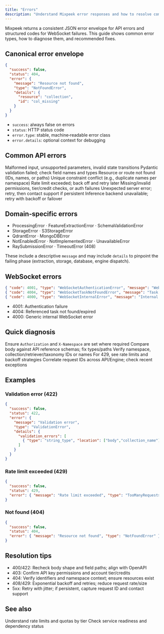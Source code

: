 ```yaml
---
title: "Errors"
description: "Understand Mixpeek error responses and how to resolve common issues"
---
```


<Note>
  Mixpeek returns a consistent JSON error envelope for API errors and structured codes for WebSocket failures. This guide shows common error types, how to diagnose them, and recommended fixes.
</Note>

## Canonical error envelope

```json
{
  "success": false,
  "status": 404,
  "error": {
    "message": "Resource not found",
    "type": "NotFoundError",
    "details": {
      "resource": "collection",
      "id": "col_missing"
    }
  }
}
```

- `success`: always false on errors
- `status`: HTTP status code
- `error.type`: stable, machine‑readable error class
- `error.details`: optional context for debugging

## Common API errors

<CardGroup cols={2}>
  <Card title="400 BadRequestError" icon="triangle-exclamation">
    Malformed input, unsupported parameters, invalid state transitions
  </Card>
  
  <Card title="422 ValidationError" icon="circle-exclamation">
    Pydantic validation failed; check field names and types
  </Card>
  
  <Card title="404 NotFoundError" icon="magnifying-glass">
    Resource or route not found (IDs, names, or paths)
  </Card>
  
  <Card title="409 AlreadyExistsError" icon="clone">
    Unique constraint conflict (e.g., duplicate names per namespace)
  </Card>
  
  <Card title="429 TooManyRequestsError" icon="gauge">
    Rate limit exceeded; back off and retry later
  </Card>
  
  <Card title="403 UnauthorizedError" icon="lock">
    Missing/invalid permissions, tier/credit checks, or auth failures
  </Card>
  
  <Card title="500 InternalServerError" icon="circle-xmark">
    Unexpected server error; retry, then contact support if persistent
  </Card>
  
  <Card title="503 InferenceServiceUnavailableError" icon="cloud-slash">
    Inference backend unavailable; retry with backoff or failover
  </Card>
</CardGroup>

## Domain‑specific errors

- ProcessingError · FeatureExtractionError · SchemaValidationError
- StorageError · S3StorageError
- QdrantError · MongoDBError
- NotEnabledError · NotImplementedError · UnavailableError
- RaySubmissionError · TimeoutError (408)

These include a descriptive `message` and may include `details` to pinpoint the failing phase (extraction, storage, database, engine dispatch).

## WebSocket errors

```json
{ "code": 4001, "type": "WebSocketAuthenticationError", "message": "WebSocket authentication failed" }
{ "code": 4004, "type": "WebSocketTaskNotFoundError", "message": "Task not found" }
{ "code": 4000, "type": "WebSocketInternalError", "message": "Internal WebSocket server error" }
```

- 4001: Authentication failure
- 4004: Referenced task not found/expired
- 4000: Generic internal WebSocket error

## Quick diagnosis

<Steps>
  <Step title="Check headers">
    Ensure <code>Authorization</code> and <code>X-Namespace</code> are set where required
  </Step>
  <Step title="Validate inputs">
    Compare body against API reference schemas; fix types/paths
  </Step>
  <Step title="Confirm resource IDs">
    Verify namespace, collection/retriever/taxonomy IDs or names
  </Step>
  <Step title="Review limits">
    For 429, see rate limits and backoff strategies
  </Step>
  <Step title="Inspect logs">
    Correlate request IDs across API/Engine; check recent exceptions
  </Step>
</Steps>

## Examples

### Validation error (422)
```json
{
  "success": false,
  "status": 422,
  "error": {
    "message": "Validation error",
    "type": "ValidationError",
    "details": {
      "validation_errors": [
        { "type": "string_type", "location": ["body","collection_name"], "message": "Input should be a valid string" }
      ]
    }
  }
}
```

### Rate limit exceeded (429)
```json
{
  "success": false,
  "status": 429,
  "error": { "message": "Rate limit exceeded", "type": "TooManyRequestsError", "details": {"api_name": "search"} }
}
```

### Not found (404)
```json
{
  "success": false,
  "status": 404,
  "error": { "message": "Resource not found", "type": "NotFoundError" }
}
```

## Resolution tips

- 400/422: Recheck body shape and field paths; align with OpenAPI
- 403: Confirm API key permissions and account tier/credits
- 404: Verify identifiers and namespace context; ensure resources exist
- 408/429: Exponential backoff and retries; reduce request rate/size
- 5xx: Retry with jitter; if persistent, capture request ID and contact support

## See also

<CardGroup cols={2}>
  <Card title="Troubleshooting: Limits" icon="gauge" href="/troubleshoot/limits">
    Understand rate limits and quotas by tier
  </Card>
  
  <Card title="Health API" icon="heart-pulse" href="/api-reference/health/healthcheck">
    Check service readiness and dependency status
  </Card>
</CardGroup>